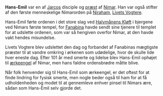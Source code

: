 {{title:Hans-Emil}}
{{author:Laura Holmegaard}}
{{timestamp:2010-12-31T18:07:10Z}}
{{copyright:Hans-Emil}}
'''Hans-Emil''' var en af [[Jarco|Jarcos]] disciple og [[præst]] af [[Nimar]]. Han var også stifter af den første menneskelige Nimarorden på [[Niraham]], [[Livets Vogtere]].

Hans-Emil førte ordenen i det store slag ved [[Halvmånens Kløft]] i bjergene ved Nimars første tempel, for [[Fanabina]] havde sendt sine tjenere til templet for at udslette ordenen, som var så hengiven overfor Nimar, at den havde vakt hendes misundelse.

Livets Vogtere blev udslettet den dag og forbandet af Fanabinas mægtigste præster til at vandre omkring i ørkenen som udødelige, hvor de skulle lide hver eneste dag. Efter 101 år med smerte og lidelse blev Hans-Emil ophøjet til [[ærkeengel]] af Nimar, men hans faldne ordensbrødre måtte blive.

Når folk henvender sig til Hans-Emil som ærkeengel, er det oftest for at finde lindring for fysisk smerte, men nogle beder også til ham for at få udholdenheden og modet til at gennemleve enhver pinsel til Nimars ære, sådan som Hans-Emil selv gjorde det.